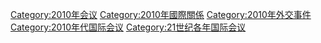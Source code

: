 [[Category:2010年会议|Category:2010年会议]]
[[Category:2010年國際關係|Category:2010年國際關係]]
[[Category:2010年外交事件|Category:2010年外交事件]]
[[Category:2010年代国际会议|Category:2010年代国际会议]]
[[Category:21世纪各年国际会议|Category:21世纪各年国际会议]]